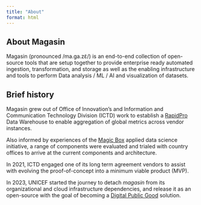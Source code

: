 ```yaml
---
title: "About"
format: html
---
```


## About Magasin

Magasin (pronounced /ma.ɡa.zɛ̃/) is an end-to-end collection of open-source tools that are setup together to provide enterprise ready automated ingestion, transformation, and storage as well as the enabling infrastructure and tools to perform Data analysis / ML / AI and visualization of datasets.



## Brief history 

Magasin grew out of Office of Innovation's and Information and Communication Technology Division (ICTD) work to establish a [RapidPro](https://www.rapidpro.io) Data Warehouse to enable aggregation of global metrics across vendor instances.

Also informed by experiences of the [Magic Box](https://www.unicef.org/innovation/Magicbox) applied data science initiative, a range of components were evaluated and trialed with country offices to arrive at the current components and architecture.

In 2021, ICTD engaged one of its long term agreement vendors to assist with evolving the proof-of-concept into a minimum viable product (MVP).

In 2023, UNICEF started the journey to detach _magasin_ from its organizational and cloud infrastructure dependencies, and release it as an open-source with the goal of becoming a [Digital Public Good](https://digitalpublicgoods.net/digital-public-goods/) solution.





